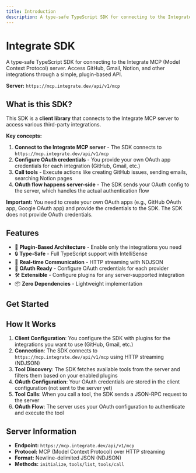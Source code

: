 ```yaml
---
title: Introduction
description: A type-safe TypeScript SDK for connecting to the Integrate MCP server
---
```



# Integrate SDK

A type-safe TypeScript SDK for connecting to the Integrate MCP (Model Context Protocol) server. Access GitHub, Gmail, Notion, and other integrations through a simple, plugin-based API.

**Server:** `https://mcp.integrate.dev/api/v1/mcp`

## What is this SDK?

This SDK is a **client library** that connects to the Integrate MCP server to access various third-party integrations.

**Key concepts:**

1. **Connect to the Integrate MCP server** - The SDK connects to `https://mcp.integrate.dev/api/v1/mcp`
2. **Configure OAuth credentials** - You provide your own OAuth app credentials for each integration (GitHub, Gmail, etc.)
3. **Call tools** - Execute actions like creating GitHub issues, sending emails, searching Notion pages
4. **OAuth flow happens server-side** - The SDK sends your OAuth config to the server, which handles the actual authentication flow

**Important:** You need to create your own OAuth apps (e.g., GitHub OAuth app, Google OAuth app) and provide the credentials to the SDK. The SDK does not provide OAuth credentials.

## Features

- 🔌 **Plugin-Based Architecture** - Enable only the integrations you need
- 🔒 **Type-Safe** - Full TypeScript support with IntelliSense
- 🌊 **Real-time Communication** - HTTP streaming with NDJSON
- 🔐 **OAuth Ready** - Configure OAuth credentials for each provider
- 🛠️ **Extensible** - Configure plugins for any server-supported integration
- 📦 **Zero Dependencies** - Lightweight implementation

## Get Started

<Cards>
  <Card
    title="Installation"
    href="/docs/getting-started/installation"
    description="Install the SDK in your project"
  />
  <Card
    title="Quick Start"
    href="/docs/getting-started/quick-start"
    description="Get up and running in minutes"
  />
  <Card
    title="Built-in Plugins"
    href="/docs/plugins"
    description="Explore GitHub, Gmail, and other plugins"
  />
  <Card
    title="Vercel AI SDK"
    href="/docs/integrations/vercel-ai"
    description="Integrate with Vercel AI SDK"
  />
</Cards>

## How It Works

1. **Client Configuration**: You configure the SDK with plugins for the integrations you want to use (GitHub, Gmail, etc.)
2. **Connection**: The SDK connects to `https://mcp.integrate.dev/api/v1/mcp` using HTTP streaming (NDJSON)
3. **Tool Discovery**: The SDK fetches available tools from the server and filters them based on your enabled plugins
4. **OAuth Configuration**: Your OAuth credentials are stored in the client configuration (not sent to the server yet)
5. **Tool Calls**: When you call a tool, the SDK sends a JSON-RPC request to the server
6. **OAuth Flow**: The server uses your OAuth configuration to authenticate and execute the tool

## Server Information

- **Endpoint:** `https://mcp.integrate.dev/api/v1/mcp`
- **Protocol:** MCP (Model Context Protocol) over HTTP streaming
- **Format:** Newline-delimited JSON (NDJSON)
- **Methods:** `initialize`, `tools/list`, `tools/call`
